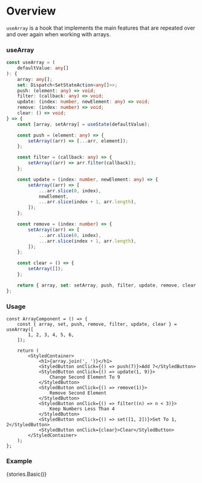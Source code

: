 
<Meta title="Hooks/Docs/useArray" component={ArrayComponent} />

# Overview

`useArray` is a hook that implements the main features that are repeated over and over again when working with arrays.

### useArray

```ts
const useArray = (
    defaultValue: any[]
): {
    array: any[];
    set: Dispatch<SetStateAction<any[]>>;
    push: (element: any) => void;
    filter: (callback: any) => void;
    update: (index: number, newElement: any) => void;
    remove: (index: number) => void;
    clear: () => void;
} => {
    const [array, setArray] = useState(defaultValue);

    const push = (element: any) => {
        setArray((arr) => [...arr, element]);
    };

    const filter = (callback: any) => {
        setArray((arr) => arr.filter(callback));
    };

    const update = (index: number, newElement: any) => {
        setArray((arr) => [
            ...arr.slice(0, index),
            newElement,
            ...arr.slice(index + 1, arr.length),
        ]);
    };

    const remove = (index: number) => {
        setArray((arr) => [
            ...arr.slice(0, index),
            ...arr.slice(index + 1, arr.length),
        ]);
    };

    const clear = () => {
        setArray([]);
    };

    return { array, set: setArray, push, filter, update, remove, clear };
};
```

### Usage

```tsx
const ArrayComponent = () => {
    const { array, set, push, remove, filter, update, clear } = useArray([
        1, 2, 3, 4, 5, 6,
    ]);

    return (
        <StyledContainer>
            <h1>{array.join(', ')}</h1>
            <StyledButton onClick={() => push(7)}>Add 7</StyledButton>
            <StyledButton onClick={() => update(1, 9)}>
                Change Second Element To 9
            </StyledButton>
            <StyledButton onClick={() => remove(1)}>
                Remove Second Element
            </StyledButton>
            <StyledButton onClick={() => filter((n) => n < 3)}>
                Keep Numbers Less Than 4
            </StyledButton>
            <StyledButton onClick={() => set([1, 2])}>Set To 1, 2</StyledButton>
            <StyledButton onClick={clear}>Clear</StyledButton>
        </StyledContainer>
    );
};
```

### Example

<Preview>
    <Story name="useArray">{stories.Basic()}</Story>
</Preview>
